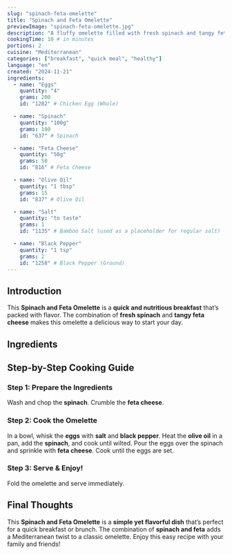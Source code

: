 ```yaml
---
slug: "spinach-feta-omelette"
title: "Spinach and Feta Omelette"
previewImage: "spinach-feta-omelette.jpg"
description: "A fluffy omelette filled with fresh spinach and tangy feta cheese."
cookingTime: 10 # in minutes
portions: 2
cuisine: "Mediterranean"
categories: ["breakfast", "quick meal", "healthy"]
language: "en"
created: "2024-11-21"
ingredients:
  - name: "Eggs"
    quantity: "4"
    grams: 200
    id: "1282" # Chicken Egg (Whole)

  - name: "Spinach"
    quantity: "100g"
    grams: 100
    id: "637" # Spinach

  - name: "Feta Cheese"
    quantity: "50g"
    grams: 50
    id: "816" # Feta Cheese

  - name: "Olive Oil"
    quantity: "1 tbsp"
    grams: 15
    id: "837" # Olive Oil

  - name: "Salt"
    quantity: "to taste"
    grams: 1
    id: "1135" # Bamboo Salt (used as a placeholder for regular salt)

  - name: "Black Pepper"
    quantity: "1 tsp"
    grams: 2
    id: "1258" # Black Pepper (Ground)
---
```



## Introduction

This **Spinach and Feta Omelette** is a **quick and nutritious breakfast** that’s packed with flavor. The combination of **fresh spinach** and **tangy feta cheese** makes this omelette a delicious way to start your day.

## Ingredients

<IngredientsList
  ingredients={frontmatter.ingredients}
  portions={frontmatter.portions}
/>

## Step-by-Step Cooking Guide

### Step 1: Prepare the Ingredients

Wash and chop the **spinach**. Crumble the **feta cheese**.

<CookingStep action="cutting_vegetables_lettuce" />

### Step 2: Cook the Omelette

In a bowl, whisk the **eggs** with **salt** and **black pepper**. Heat the **olive oil** in a pan, add the **spinach**, and cook until wilted. Pour the eggs over the spinach and sprinkle with **feta cheese**. Cook until the eggs are set.

<CookingStep action="frying_pan_substance_creamy" />

### Step 3: Serve & Enjoy!

Fold the omelette and serve immediately.

## Final Thoughts

This **Spinach and Feta Omelette** is a **simple yet flavorful dish** that’s perfect for a quick breakfast or brunch. The combination of **spinach and feta** adds a Mediterranean twist to a classic omelette. Enjoy this easy recipe with your family and friends!

<NutritionFacts ingredients={frontmatter.ingredients} />
